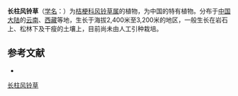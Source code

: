 {{Speciesbox
| name = 长柱风铃草
| status = 
| status_system = 
| image =
| genus = Campanula
| species = chinensis
| authority = Hong
}}

'''长柱风铃草'''（[[学名|学名]]：{{lang|la|''Campanula chinensis''}}）为[[桔梗科|桔梗科]][[风铃草属|风铃草属]]的植物，为中国的特有植物。分布于[[中国大陆|中国大陆]]的[[云南|云南]]、[[西藏|西藏]]等地，生长于海拔2,400米至3,200米的地区，一般生长在岩石上、松林下及干瘦的土壤上，目前尚未由人工引种栽培。

== 参考文献 ==
<div class="references-small">
* {{cite web| url =http://www.bioinfo.cn/db05/KmzwSpecies.php?action=view&id=3282| title =长柱风铃草| work =《中国高等植物数据库全库》| publisher =中国科学院微生物研究所| author =昆明植物研究所| accessdate =2009-02-24| deadurl =yes| archiveurl =https://web.archive.org/web/20160305015037/http://www.bioinfo.cn/db05/KmzwSpecies.php?action=view&id=3282| archivedate =2016-03-05}}
</div>
{{Taxonbar|from=Q15226475}}

[[Category:风铃草属|长柱风铃草]]


{{植物小作品}}